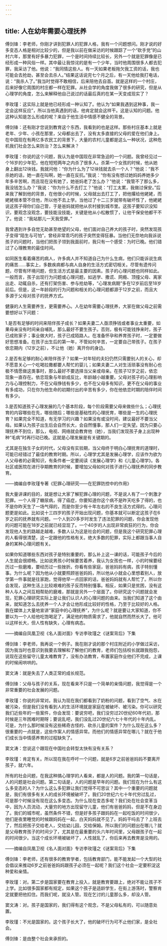 ```yaml
---
---
---
```

title: 人在幼年需要心理抚养
---




傅剑锋：李老师，你刚才讲到犯罪人的犯罪人格，我有一个问题想问。刚才说的好多变态人格是相对比较少的，但是我以前在做采访的时候跟踪了一个“砍手党”的山村六年，那里有好多暴力犯罪，一个是时间持续比较长，另外一个就是犯罪像是已经形成一种风俗一样。其中最让我惊诧的是有一个少年，当时他周围很多人都去犯罪，我采访了他。他说：“我同情这些人。有一天如果老板拖欠我工资的话，我也可能会去抢劫，甚至会去杀人。”结果这话说完七个月之后，有一天他给我打电话，说：“我杀人了。”我当时觉得不敢相信，后来陪他去自首。就是这样的一个村庄，后来好像它周围的村庄都一样在犯罪。从社会学的角度我做了很多的研究，但是从心理学的角度，怎么来解释他自己说过的话最后真的在某一天变成现实了？

李玫瑾：这实际上就是他已经形成一种认知了。他认为“如果我遇到这种事，我一定会这样反应”，所以当他真遇到的话，他肯定就会这样干。这是认知的问题。他这种认知是怎么形成的呢？来自于他生活中情感不健全的背景。

傅剑锋：还有刚才您说到教育这个东西，我看到的也是这样。那些村庄基本上就是老年、少年、小孩在那里，父母都出去了，没有太多直接的父母的爱在他们身上。在中国现在有两亿多农民工的背景下，大量的农村儿童都是这么一种状况，这种危机我们社会怎么来防治？怎么来解决？

李玫瑾：你说的这个问题，我认为是中国现在非常急迫的一个问题。我曾经见过一个16岁的少年犯，他在短短两年之内杀了很多人。杀第一个女孩的时候，他从她身上翻出12块钱。我就问他：“你为什么为了12块钱就去杀一个人？”他说：“我不杀她的话，她一直在叫啊，她一直在反抗。”我说：“你有没有想过她妈妈养她多少年多辛苦啊，而且现在没有她了，她爸妈老了怎么办？”他说：“我管不了那么多，我没钱怎么办？”我说：“你为什么不去打工？”他说：“打工太累，我做过保安。”后来我了解到他的背景，在他很小的时候，父母就出去打工了，把他撂给他姥姥，而姥姥根本管不住他，所以他不去上学。当他过了十二三岁就带有破坏性了，他姥姥说这孩子得你们自己管，于是爸妈就把他从农村接到城市里。这孩子要知识没知识，要观念没观念，要技能没技能，关键是他从小松散惯了，让他干保安他都干不了。他说：“我站那儿一天我受罪。”

我曾遇到许多自觉无助甚至绝望的父母，他们面对自己养大的孩子时，突然发现孩子变得“陌生与可怕”，曾经非常乖巧的孩子突然变得狂暴。当他们无奈地向我诉说孩子的问题时，当他们把孩子领到我面前时，我只有一个感受：为时已晚。他们错过了心理教育的最佳时间。

如同医生看着痛苦的病人，许多病人并不知道自己为什么生病，他们只能诉说生病的痛苦……事实上，多数疾病都与病人自身的生活方式密切相关。尽管有遗传问题，尽管有环境问题，但生活方式是最主要的因素。孩子的心理问题也同样如此。一般而言，孩子出现行为问题或心理问题，如逃学、撒谎、网瘾、顶撞父母、离家出走、动辄自杀，还有打架伤害、参与抢劫等，“心理发病期”多在12岁前后至18岁前后。但是，这一年龄段的行为问题和相关的心理问题都源于12岁之前，而且大多源于父母对孩子的抚养方式。

健康的人生需要养生，更需要养心。人在幼年需要心理抚养，大家在做父母之前需要想好以下问题：

1.是否有足够的时间来陪伴孩子成长？如果夫妻二人亟须挣钱或者事业太重要，如果母亲没有时间亲自哺乳，那么最好不要生孩子。否则，极有可能钱挣来时，孩子已成败家子；事业做大时，孩子已成陌路人。在准备怀孕和养育孩子时，一定要做好思想准备。在孩子出生后的第一年，不管如何辛苦，一定要自己带孩子。在孩子依恋期内（12岁之前），不让他（她）离开你的身边。

2.是否有足够的耐心来陪伴孩子？如果一对年轻的夫妇仍然只需要别人的关心，却不愿意关心一个吃喝拉撒都要人帮忙的婴儿；如果夫妻二人对生活琐事没有耐心也极不情愿做这类事时，那么最好不要选择当父亲或母亲。在孩子12岁之前，依恋现象一直存在。依恋现象与年龄成反比，年龄越小越重要。父母对孩子的心理影响力与心理控制力，不在父母挣钱有多少，也不在父母多有知识，更不在父母的事业有多成功，只在你为他生命的初期付出的辛苦有多少，你在他依恋时期的陪伴时间有多少。

3.是否知道孩子心理发展的几个基本阶段，每个阶段需要父母来做些什么；心理抚育的内容哪些在先，哪些随后；哪些是基础性的心理抚育，哪些是一生的心理抚育？如果完全不知道，有无学习的兴趣？如果没有或没时间，建议最好不要当父母。如果认为孩子出生后会自然长大，会自然懂事，那人们一定失望。因为只要心理抚养不到位，那么，电视、网络就会教育他（她），当我们发现孩子身上出现种种“毛病”时再行动已晚。这就是心理发展是有关键期的。

尤其是在独生子女的时代，父母没有实验期，当父母终于明白心理抚育的道理时，可能已经错过了最佳的教育时期。所以，心理学尤其是发展心理学，应该作为欲为人父母者的必需知识，有条件者一定要阅读《发展心理学》和《儿童心理学》。各社区或医院在进行孕期教育的时候，要增加父母如何对孩子进行心理抚养的同步教育。

——摘编自李玫瑾专著《犯罪心理研究——在犯罪防控中的作用》

我大量讲课的目的，就是想让大家了解犯罪心理的问题，不是说人有了一个刺激才犯罪。一个人得了糖尿病，得了癌症，你要知道你这个病不是昨天吃多了得的，也不是你昨天生了一场气得的，而是你至少有十年左右的不良生活方式得的。心理问题更是如此。比如说十三四岁的孩子开始出现问题，你基本就可以断定这孩子在6岁之前的抚养就有问题。一个人到20多岁时发生了违法犯罪的问题，你会发现他的问题可能在18岁之前就已经显现了。一个40岁的人出现非常疯狂的行为，你会发现他人生的路越走越难，多数人认为这是社会的问题，但是我这个研究犯罪心理的人看得很清楚，这一定跟他的性格有关。绝大多数的犯罪，实际上都跟当事人自身的某种心理问题有关。

如果你知道哪些东西对孩子是特别重要的，那么补上这一课的话，可能孩子今后的人生就会很顺畅。比如说男孩小时候要苦着养，我认为女孩也一样，小的时候要经历过一些磨难，要经历过一些挫折。你看有些家庭，爸爸妈妈有病，孩子特别懂事。为什么呢？因为他从小就要照顾爸爸妈妈，所以他从小就会心里想着别人，放学第一件事就是往家跑，觉得他早一点回家的话，爸爸妈妈就有人帮忙了。所以你会发现，这种生活上比较艰难的孩子反而特别懂事。相反，如果只是贫困，没有这种人与人之间互相帮助的磨难，那就是另外一个层面了。你研究这个问题就会发现，犯罪心理研究实际上是让我们认识人的心理问题的由来。当我们知道了这个由来，就知道怎么去抚养一个人才会让他形成比较好的性格，乃至于比较好的人格。我在媒体上大量地宣讲“家庭中的心理抚养”，为什么呢？就是要让大家知道，你不要以为一个人给他吃饱喝足了，满足他的物质需求了，他就自然而然长大了。他可以这样长大，但人性有缺失，心理有病态。

——摘编自凤凰卫视《名人面对面》专访李玫瑾之《谜案背后》下集

傅剑锋：李老师，我再说一个例子。我在刚才说的那个村庄附近的小学做过采访，因为我当时也意识到我要去理解和了解他们的教育，老师们包括校长就跟我抱怨，说现在这些留守儿童太难教育了，没有办法教育，布置家庭作业他们不完成，上课的时候闹哄哄的。

窦文涛：就是失去了人类正常的成长规范。

傅剑锋：父母与孩子的关系，现在看来不只是一个简单的亲情问题，我觉得是一个非常重要的社会发展的问题。

李玫瑾：你说的非常对。我认为现在我们都看到了奶粉的问题，看到了空气、水在被污染，但是我们没有看到人的生活环境就是家庭在被破坏、被污染。你可以研究我们近些年的一些案件，你会发现：要说穷吧，我们没穷过20世纪60年代初，那时候是三年困难时期呀；要说乱吧，我们没乱过20世纪六七十年代的十年内乱。可是，为什么那时候没有这些稀奇古怪的、砍杀儿童的案件？为什么现在这么多？很重要的一点就是，这些作案人的情感异常。而他们的情感异常在哪儿？就在于他们成长当中情感养育的过程缺失了。

窦文涛：您说这个跟现在中国社会转型太快有没有关系？

李玫瑾：肯定有关。所以现在我在呼吁一个问题，就是6岁之前爸爸妈妈不要离开孩子，就六年。

所有的社会问题，在我这种搞心理学的人看来，都是人的问题。我的第一句话是，人的问题是社会问题。第二句话是，人的问题是早年的问题。我们现在为什么有这么多变态的人？为什么这么多犯罪让我们觉得不可思议？其中一个重要的问题就是，我们有很多有关人的成长环境被破坏了。我们20世纪六七十年代穷过乱过，可是那个时候没有现在这么多变态。为什么现在变态多呢？我们处在社会变革当中，因为人员流动，大量穷的地方出现留守儿童，他们有爸爸妈妈，但是不在身边了。我们的城市呢，虽然条件不错，但是好多孩子跟妈妈在一起吃饭的时间很少，他们是夜里睡觉的时候跟妈妈在一起，白天妈妈就不见了。妈妈干吗去了？上班去了，然后把孩子交给老人，交给幼儿园，交给保姆。所以我们的问题出在哪儿？就是父母教育孩子的时间少了，尤其是在最重要的头六年时间里，父母跟孩子在一起的时间很少。当这个成长环境被破坏了，人性就乱了，你后来再去教育是没用的。

——摘编自凤凰卫视《名人面对面》专访李玫瑾之《谜案背后》下集

傅剑锋：李老师，还有很多的教育学者，包括教育部门，能不能发起一个大型的社会倡议来推动6岁之前爸爸妈妈跟孩子必须在一起呢？我们这个社会一定要积淀这种爱和亲情。

李玫瑾：对。第二步是国家要在教育上投入，就是教育要跟上，绝对不能让孩子不上学。比如很多国家都有规定，如果这个孩子是适龄学生，在街上游荡时，警察肯定就要把他扣住。而我们呢，就没人管。现在乞讨的儿童那么多，却没人管。

窦文涛：对。孩子是国家的，我们得有这个观念，不是父母私有的，可以随意处置。

李玫瑾：不光是国家的。这个孩子长大了，他的破坏行为可不止他们家，是全社会。

傅剑锋：是由整个社会来承担的。